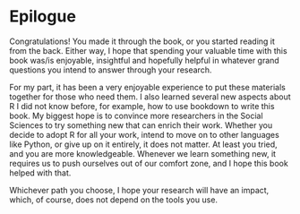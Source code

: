 # Epilogue {#epilogue .unnumbered}

Congratulations! You made it through the book, or you started reading it from the back. Either way, I hope that spending your valuable time with this book was/is enjoyable, insightful and hopefully helpful in whatever grand questions you intend to answer through your research.

For my part, it has been a very enjoyable experience to put these materials together for those who need them. I also learned several new aspects about R I did not know before, for example, how to use bookdown to write this book. My biggest hope is to convince more researchers in the Social Sciences to try something new that can enrich their work. Whether you decide to adopt R for all your work, intend to move on to other languages like Python, or give up on it entirely, it does not matter. At least you tried, and you are more knowledgeable. Whenever we learn something new, it requires us to push ourselves out of our comfort zone, and I hope this book helped with that.

Whichever path you choose, I hope your research will have an impact, which, of course, does not depend on the tools you use.
